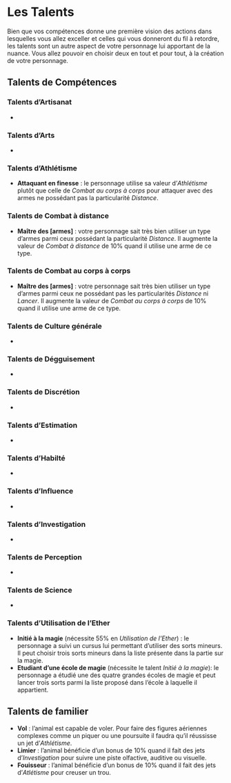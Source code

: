 # Les Talents

Bien que vos compétences donne une première vision des actions dans lesquelles vous allez exceller et celles qui vous donneront du fil à retordre, les talents sont un autre aspect de votre personnage lui apportant de la nuance. Vous allez pouvoir en choisir deux en tout et pour tout, à la création de votre personnage. 

## Talents de Compétences

### Talents d'Artisanat

- 

### Talents d'Arts

- 

### Talents d'Athlétisme

- **Attaquant en finesse** : le personnage utilise sa valeur d'*Athlétisme* plutôt que celle de *Combat au corps à corps* pour attaquer avec des armes ne possédant pas la particularité *Distance*. 

### Talents de Combat à distance

- **Maître des [armes]** : votre personnage sait très bien utiliser un type d'armes parmi ceux possédant la particularité *Distance*. Il augmente la valeur de *Combat à distance* de 10% quand il utilise une arme de ce type. 

### Talents de Combat au corps à corps

- **Maître des [armes]** : votre personnage sait très bien utiliser un type d'armes parmi ceux ne possédant pas les particularités *Distance* ni *Lancer*. Il augmente la valeur de *Combat au corps à corps* de 10% quand il utilise une arme de ce type. 

### Talents de Culture générale

- 

### Talents de Dégguisement

-

### Talents de Discrétion

-

### Talents d'Estimation

-

### Talents d'Habilté

-

### Talents d'Influence

-

### Talents d'Investigation

-

### Talents de Perception

-

### Talents de Science

-

### Talents d'Utilisation de l'Ether

- **Initié à la magie** (nécessite 55% en *Utilisation de l'Ether*) : le personnage a suivi un cursus lui permettant d'utiliser des sorts mineurs. Il peut choisir trois sorts mineurs dans la liste présente dans la partie sur la magie.
- **Etudiant d'une école de magie** (nécessite le talent *Initié à la magie*): le personnage a étudié une des quatre grandes écoles de magie et peut lancer trois sorts parmi la liste proposé dans l'école à laquelle il appartient. 

## Talents de familier

- **Vol** : l'animal est capable de voler. Pour faire des figures aériennes complexes comme un piquer ou une poursuite il faudra qu'il réussisse un jet d'*Athlétisme*.
- **Limier** : l'animal bénéficie d'un bonus de 10% quand il fait des jets d'*Investigation* pour suivre une piste olfactive, auditive ou visuelle. 
- **Fouisseur** : l'animal bénéficie d'un bonus de 10% quand il fait des jets d'*Atlétisme* pour creuser un trou.

